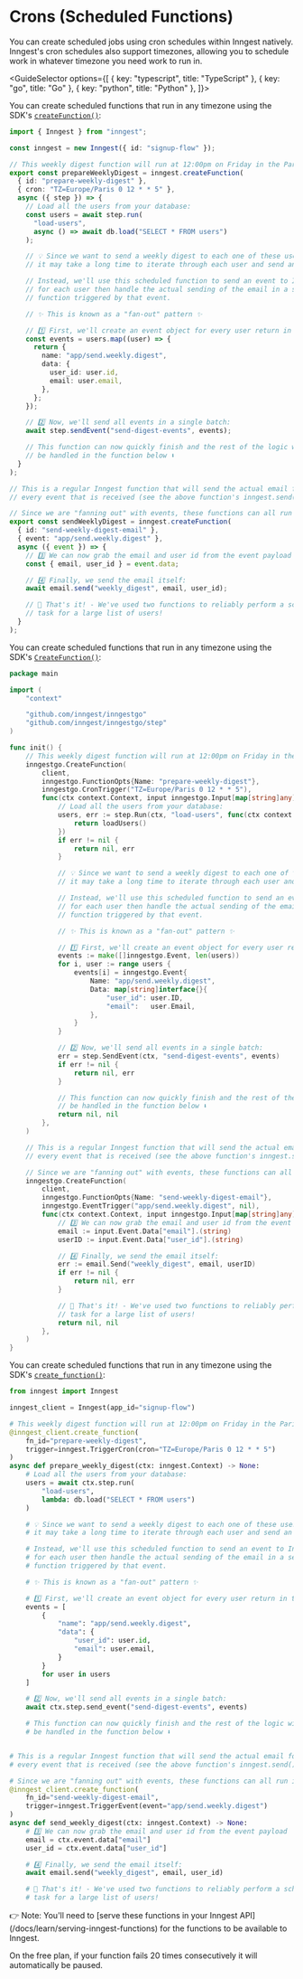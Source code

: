 
# Crons (Scheduled Functions)

You can create scheduled jobs using cron schedules within Inngest natively.  Inngest's cron schedules also support timezones, allowing you to schedule work in whatever timezone you need work to run in.


<GuideSelector
  options={[
    { key: "typescript", title: "TypeScript" },
    { key: "go", title: "Go" },
    { key: "python", title: "Python" },
  ]}>

<GuideSection show="typescript">

You can create scheduled functions that run in any timezone using the SDK's [`createFunction()`](/docs/reference/functions/create):

```ts 
import { Inngest } from "inngest";

const inngest = new Inngest({ id: "signup-flow" });

// This weekly digest function will run at 12:00pm on Friday in the Paris timezone
export const prepareWeeklyDigest = inngest.createFunction(
  { id: "prepare-weekly-digest" },
  { cron: "TZ=Europe/Paris 0 12 * * 5" },
  async ({ step }) => {
    // Load all the users from your database:
    const users = await step.run(
      "load-users",
      async () => await db.load("SELECT * FROM users")
    );

    // 💡 Since we want to send a weekly digest to each one of these users
    // it may take a long time to iterate through each user and send an email.

    // Instead, we'll use this scheduled function to send an event to Inngest
    // for each user then handle the actual sending of the email in a separate
    // function triggered by that event.

    // ✨ This is known as a "fan-out" pattern ✨

    // 1️⃣ First, we'll create an event object for every user return in the query:
    const events = users.map((user) => {
      return {
        name: "app/send.weekly.digest",
        data: {
          user_id: user.id,
          email: user.email,
        },
      };
    });

    // 2️⃣ Now, we'll send all events in a single batch:
    await step.sendEvent("send-digest-events", events);

    // This function can now quickly finish and the rest of the logic will
    // be handled in the function below ⬇️
  }
);

// This is a regular Inngest function that will send the actual email for
// every event that is received (see the above function's inngest.send())

// Since we are "fanning out" with events, these functions can all run in parallel
export const sendWeeklyDigest = inngest.createFunction(
  { id: "send-weekly-digest-email" },
  { event: "app/send.weekly.digest" },
  async ({ event }) => {
    // 3️⃣ We can now grab the email and user id from the event payload
    const { email, user_id } = event.data;

    // 4️⃣ Finally, we send the email itself:
    await email.send("weekly_digest", email, user_id);

    // 🎇 That's it! - We've used two functions to reliably perform a scheduled
    // task for a large list of users!
  }
);
```

</GuideSection>
<GuideSection show="go">

You can create scheduled functions that run in any timezone using the SDK's [`CreateFunction()`](https://pkg.go.dev/github.com/inngest/inngestgo#CreateFunction):

```go
package main

import (
	"context"

	"github.com/inngest/inngestgo"
	"github.com/inngest/inngestgo/step"
)

func init() {
	// This weekly digest function will run at 12:00pm on Friday in the Paris timezone
	inngestgo.CreateFunction(
		client,
		inngestgo.FunctionOpts{Name: "prepare-weekly-digest"},
		inngestgo.CronTrigger("TZ=Europe/Paris 0 12 * * 5"),
		func(ctx context.Context, input inngestgo.Input[map[string]any]) (any, error) {
			// Load all the users from your database:
			users, err := step.Run(ctx, "load-users", func(ctx context.Context) ([]*User, error) {
				return loadUsers()
			})
			if err != nil {
				return nil, err
			}

			// 💡 Since we want to send a weekly digest to each one of these users
			// it may take a long time to iterate through each user and send an email.

			// Instead, we'll use this scheduled function to send an event to Inngest
			// for each user then handle the actual sending of the email in a separate
			// function triggered by that event.

			// ✨ This is known as a "fan-out" pattern ✨

			// 1️⃣ First, we'll create an event object for every user return in the query:
			events := make([]inngestgo.Event, len(users))
			for i, user := range users {
				events[i] = inngestgo.Event{
					Name: "app/send.weekly.digest",
					Data: map[string]interface{}{
						"user_id": user.ID,
						"email":   user.Email,
					},
				}
			}

			// 2️⃣ Now, we'll send all events in a single batch:
			err = step.SendEvent(ctx, "send-digest-events", events)
			if err != nil {
				return nil, err
			}

			// This function can now quickly finish and the rest of the logic will
			// be handled in the function below ⬇️
			return nil, nil
		},
	)

	// This is a regular Inngest function that will send the actual email for
	// every event that is received (see the above function's inngest.send())

	// Since we are "fanning out" with events, these functions can all run in parallel
	inngestgo.CreateFunction(
		client,
		inngestgo.FunctionOpts{Name: "send-weekly-digest-email"},
		inngestgo.EventTrigger("app/send.weekly.digest", nil),
		func(ctx context.Context, input inngestgo.Input[map[string]any]) (any, error) {
			// 3️⃣ We can now grab the email and user id from the event payload
			email := input.Event.Data["email"].(string)
			userID := input.Event.Data["user_id"].(string)

			// 4️⃣ Finally, we send the email itself:
			err := email.Send("weekly_digest", email, userID)
			if err != nil {
				return nil, err
			}

			// 🎇 That's it! - We've used two functions to reliably perform a scheduled
			// task for a large list of users!
			return nil, nil
		},
	)
}
```

</GuideSection>
<GuideSection show="python">

You can create scheduled functions that run in any timezone using the SDK's [`create_function()`](/docs/reference/python/functions/create):

```py
from inngest import Inngest

inngest_client = Inngest(app_id="signup-flow")

# This weekly digest function will run at 12:00pm on Friday in the Paris timezone
@inngest_client.create_function(
    fn_id="prepare-weekly-digest",
    trigger=inngest.TriggerCron(cron="TZ=Europe/Paris 0 12 * * 5")
)
async def prepare_weekly_digest(ctx: inngest.Context) -> None:
    # Load all the users from your database:
    users = await ctx.step.run(
        "load-users",
        lambda: db.load("SELECT * FROM users")
    )

    # 💡 Since we want to send a weekly digest to each one of these users
    # it may take a long time to iterate through each user and send an email.

    # Instead, we'll use this scheduled function to send an event to Inngest
    # for each user then handle the actual sending of the email in a separate
    # function triggered by that event.

    # ✨ This is known as a "fan-out" pattern ✨

    # 1️⃣ First, we'll create an event object for every user return in the query:
    events = [
        {
            "name": "app/send.weekly.digest",
            "data": {
                "user_id": user.id,
                "email": user.email,
            }
        }
        for user in users
    ]

    # 2️⃣ Now, we'll send all events in a single batch:
    await ctx.step.send_event("send-digest-events", events)

    # This function can now quickly finish and the rest of the logic will
    # be handled in the function below ⬇️


# This is a regular Inngest function that will send the actual email for
# every event that is received (see the above function's inngest.send())

# Since we are "fanning out" with events, these functions can all run in parallel
@inngest_client.create_function(
    fn_id="send-weekly-digest-email",
    trigger=inngest.TriggerEvent(event="app/send.weekly.digest")
)
async def send_weekly_digest(ctx: inngest.Context) -> None:
    # 3️⃣ We can now grab the email and user id from the event payload
    email = ctx.event.data["email"]
    user_id = ctx.event.data["user_id"]

    # 4️⃣ Finally, we send the email itself:
    await email.send("weekly_digest", email, user_id)

    # 🎇 That's it! - We've used two functions to reliably perform a scheduled
    # task for a large list of users!
```

</GuideSection>
</GuideSelector>

<Callout>
👉 Note: You'll need to [serve these functions in your Inngest API](/docs/learn/serving-inngest-functions) for the functions to be available to Inngest.
</Callout>

On the free plan, if your function fails 20 times consecutively it will automatically be paused.
